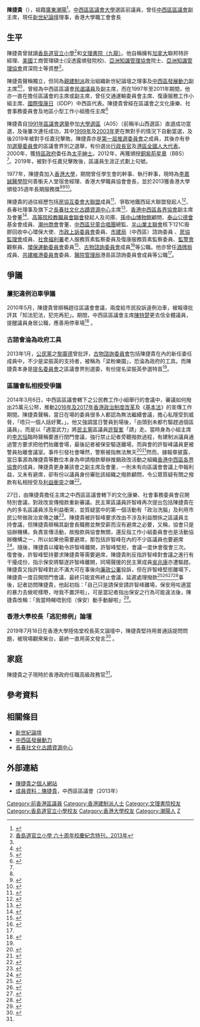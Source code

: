 {{Infobox officeholder
|name             = 陳捷貴
| native_name     = Stephen Chan Chit Kwai
|image            =
| office          = [[中西區區議會|中西區區議會]]議員
| term_start      = 1994年10月1日
| term_end        = 2019年12月31日
| predecessor     = 
| successor       = [[任嘉兒|任嘉兒]]
| constituency    = [[大學_(選區)|大學選區]]
|birth_date       = {{birth date and age|1949|9|22}}<ref>{{web reference|URL=https://www.facebook.com/maria.lee.121/posts/10209541237983720?__tn__=-R|title=早晨各位好友Good morning !|work=Maria Lee|year=2016年|date=9月22日}}</ref>
|profession       = 行政人員
|party            = {{NCF}}
| educate         =
| residence       = {{HKG}}[[堅尼地城|堅尼地城]][[香港大學|香港大學]]初級職員宿舍<ref>[https://www.gld.gov.hk/egazette/pdf/20151940e/cgn2015194051.pdf 憲報號外第19卷第40期]，香港政府</ref>
}}

'''陳捷貴'''{{BBS}}{{JP}}（{{bd|1949年|9月22日}}），祖籍[[廣東|廣東]][[潮陽|潮陽]]<ref name="人民網專訪">{{cite news|url=http://hm.people.com.cn/BIG5/42280/357366/368597/index.html|title=專訪香港特區中西區區議員陳捷貴|publisher=[[人民網|人民網]]|date=2013年|accessdate=2014-03-27|deadurl=yes|archiveurl=https://web.archive.org/web/20140328174942/http://hm.people.com.cn/BIG5/42280/357366/368597/index.html|archivedate=2014-03-28}}</ref>。[[中西區區議會|中西區區議會]][[大學_(選區)|大學]]選區前議員，曾任[[中西區區議會|中西區區議會]]副主席，現任[[新世紀論壇|新世紀論壇]]理事，香港大學職工會會長

== 生平 ==
陳捷貴曾就讀[[香島道官立小學|香島道官立小學]]<ref name="香島道官立小學">[http://www.irgps.edu.hk/CustomPage/45/IRGPS_60th_part1.pdf 香島道官立小學 六十周年校慶紀念特刊，2013年]</ref>和[[文理書院（九龍）|文理書院（九龍）]]。他自稱擁有[[加拿大|加拿大]]聯邦特許經理、[[美國|美國]]工商管理碩士(沒透露頒發院校)、[[亞洲知識管理協會|亞洲知識管理協會]]院士、[[亞洲知識管理協會|亞洲知識管理協會]]資深院士等資歷<ref name="人民網專訪"/>。

陳捷貴聲稱獨立，但同為[[香港親建制派|親建制派]]政治組織新世紀論壇之理事及[[中西區發展動力|中西區發展動力]]副主席<ref>{{cite web|url=http://www.cwp.hk/aboutUs_fr.htm|title=中西區發展動力架構|publisher=[[中西區發展動力|中西區發展動力]]|accessdate=2014-03-27|archive-url=https://web.archive.org/web/20140328115622/http://www.cwp.hk/aboutUs_fr.htm|archive-date=2014-03-28|dead-url=yes}}</ref><ref>{{cite news|url=http://news.sina.com.hk/news/20111027/-1475-2474312/1.html?rtext|title=揭獨立參選人背景明報|publisher=《[[明報|明報]]》|date=2011年10月27日|accessdate=2014-03-27|deadurl=yes|archiveurl=https://web.archive.org/web/20140328114405/http://news.sina.com.hk/news/20111027/-1475-2474312/1.html?rtext|archivedate=2014年3月28日}}</ref>，曾經為中西區區議會[[區議員|民選議員]]及副主席，而在1997年至2011年期間，他亦一直在擔任區議會的主席或副主席，曾任交通運輸委員會主席、復康服務工作小組主席、[[國際復康日|國際復康日]]（IDDP）中西區代表。陳捷貴曾經在區議會之文化康樂、社會事務委員會及地區小型工作小組擔任主席<ref>{{cite web|url=http://www.sckchan.com.hk/~cms/index.php/districtcouncilsbrief|title=區議會事務簡介|publisher=陳捷貴議員辦事處|accessdate=2014-03-27}}</ref>

陳捷貴自[[1991年香港區議會選舉|1991年區議會選舉]]參加[[大學_(選區)|大學選區]]（A05）（前稱半山西選區）直選成功當選，及後屢次連任成功，其中[[1999年香港區議會選舉|1999年]]及[[2003年香港區議會選舉|2003年]]更在無對手的情況下自動當選，及後2019年被對手任嘉兒擊敗。陳捷貴亦是[[香港特別行政區第一屆政府推選委員會|第一屆推選委員會]]之成員，其後亦有參加[[選舉委員會_(香港)|選舉委員會]]的區議會界別之選舉，有份選出[[香港行政長官|行政長官]]及[[港區全國人大代表|港區全國人大代表]]。2000年，獲[[香港特區政府|特區政府]]委任為[[太平紳士|太平紳士]]。2012年，再獲頒授[[銅紫荊星章|銅紫荊星章]]（BBS）<ref name="人民網專訪"/>。2019年，被對手任嘉兒擊敗後，區議員生涯正式劃上句號。

1977年，陳捷貴加入[[香港大學|香港大學]]，期間曾任學生會的幹事、執行幹事，現時為[[李嘉誠醫學院|李嘉誠醫學院]]何善衡夫人堂宿舍經理、香港大學職員協會會長，並於2013獲香港大學頒發35週年長期服務獎<ref name="人民網專訪"/><ref name="年過60">{{cite news|url=http://www.mingpaohealth.com/cfm/elderly3.cfm?File=20130319/elfe/voa1.txt|title=年過60仍有「火」 能者不言休|publisher=《[[明報|明報]]》|date=2013年3月19日|accessdate=2014-03-27|deadurl=yes|archiveurl=https://web.archive.org/web/20140423111348/http://www.mingpaohealth.com/cfm/elderly3.cfm?File=20130319%2Felfe%2Fvoa1.txt|archivedate=2014年4月23日|df=}}</ref><ref>{{cite news|url=http://hm.people.com.cn/BIG5/n/2013/0830/c42272-22754508.html|title=陳捷貴：35載如一日服務港大師生|publisher=[[人民網|人民網]]|date=2013年8月30日|accessdate=2014-03-27|archive-date=2014-03-28|archive-url=https://archive.is/20140328064841/http://hm.people.com.cn/BIG5/n/2013/0830/c42272-22754508.html|dead-url=yes}}</ref>。

陳捷貴的過往經歷包括[[房協互委會大聯盟|房協互委會大聯盟]]成員<ref>{{cite news|url=http://www.cgw.cn/xwzx/gatw/201111/29/477014.shtml|title=港70萬公屋料明年加租1成 居民叫苦：無法負擔|publisher=[[人民網|人民網]]|date=2011-11-29|accessdate=2014-03-27|deadurl=yes|archiveurl=https://web.archive.org/web/20140328132937/http://www.cgw.cn/xwzx/gatw/201111/29/477014.shtml|archivedate=2014-03-28}}</ref>、爭取地鐵西延大聯盟發起人<ref>{{cite news|url=http://www.chinesetoday.com/big/article/8866|title=中西區發展動力成立|publisher=《[[文汇报_(香港)|文匯報]]》|date=2007年8月27日|accessdate=2014-03-27}}</ref>、長春社理事及旗下之[[長春社文化古蹟資源中心|長春社文化古蹟資源中心]]主席<ref>{{cite web|url=http://www.cache.org.hk/about.html|title=理念與架構|publisher=[[長春社文化古蹟資源中心|長春社文化古蹟資源中心]]|accessdate=2014-03-27}}</ref>、[[香港中西區各界協會|香港中西區各界協會]]副主席及會董<ref>{{cite news|url=http://paper.takungpao.com/html/2012-05/31/content_39_1.htm|title=中西區協會慶回歸十五週年暨第十屆會董會就職|publisher=《[[大公報|大公報]]》|date=2012-05-31|accessdate=2014-03-27}}</ref>、[[高等院校教職員會聯會|高等院校教職員會聯會]]發起人及司庫、[[孫中山紀念館_(香港)|孫中山博物館]]顧問、[[泰山公德會|泰山公德會]]基金會成員、[[潮州商會|潮州商會]]會董、[[中西區兒童合唱團|中西區兒童合唱團]]總監、[[半山業主聯會|半山業主聯會]]核下121C廢膠回收中心環保大使、[[市政上訴委員會|市政上訴委員會]]委員、[[市建局|市建局]]（中西區）諮詢委員 、[[房協監理會|房協監理會]]成員、[[社會福利署|社會福利署]]老人服務質素監察委員及復康服務質素監察委員、[[監警會|監警會]]觀察員、[[環保運動委員會|環保運動委員會]]委員<ref>{{cite web|url=http://www.sckchan.com.hk/~cms/index.php/sckchan-office-brief|title=中西區區議會大學選區民選區議員陳捷貴太平紳士的話|publisher=陳捷貴議員辦事處|accessdate=2014-03-27|archive-url=https://web.archive.org/web/20140328120044/http://www.sckchan.com.hk/~cms/index.php/sckchan-office-brief|archive-date=2014-03-28|dead-url=yes}}</ref>、[[古物諮詢委員會|古物諮詢委員會]]成員<ref name="古諮會淪梁粉樂園">{{cite news|url=http://hk.apple.nextmedia.com/news/art/20130103/18121876|title=新成員公佈　古諮會淪梁粉樂園|publisher=《[[蘋果日報_(香港)|蘋果日報]]》|date=2013年1月3日|accessdate=2014-03-27}}</ref>等公職。他亦曾任[[酒牌局|酒牌局]]成員、[[共建維港委員會|共建維港委員會]]委員、[[醫院管理局|醫院管理局]]港島區諮詢委員會成員等公職<ref name="人民網專訪"/>。

==爭議==
===屢犯違例泊車爭議===
2010年5月，陳捷貴曾辯稱趕往區議會會議，兩度給市民投訴違例泊車，被報導批評其「知法犯法，犯完再犯」。期間，中西區區議會主席[[陳特楚|陳特楚]]更去信全體議員，提醒議員身居公職，應善用停車場<ref>{{cite news|url=http://orientaldaily.on.cc/cnt/news/20100514/00176_084.html|title=政情：陳捷貴又再違例泊車|publisher=《[[東方日報_(香港)|東方日報]]》|date=2010年5月14日|accessdate=2014-03-27}}</ref>
。

===古諮會淪為政府工具===
2013年1月，[[公民黨_(香港)|公民黨]]之[[黎廣德|黎廣德]]曾批評，[[古物諮詢委員會|古物諮詢委員會]]包括陳捷貴在內的新任委任成員中，不少是梁振英的支持者，被稱為「梁粉樂園」，恐淪為政府的工具。而陳捷貴本身是[[提名委員會_(香港)|提名委員會]]之區議會界別選委，有份提名梁振英參選特首<ref name="古諮會淪梁粉樂園"/>。

===區議會私相授受爭議===
2014年3月6日，中西區區議會轄下之公民教工作小組舉行的會議中，審議如何撥出25萬元公帑，推動[[2016年及2017年香港政治制度改革|2016年及2017年香港政治制度改革]]及《[[基本法|基本法]]》的宣傳工作期間。陳捷貴聲稱，當日在場的委員很多人都認為無法繼續會議，擔心私隱受到威脅，「唔只一個人話好驚。」。他又強調當日警員到場後，「由頭到未都冇驅趕過個區議員」，而是以「適當武力」將[[民主黨_(香港)|民主黨]]區議員[[許智峯|許智峯]]「請」走。當時身為小組主席的[[李志恒|李志恒]]臨時聲稱要進行閉門會議，強行禁止記者旁聽撥款過程，有建制派議員通過警方要求把他們抬離會場，最後記者被保安驅逐離場，而與會的許智峰議員更被警員抬離會議室。事件引發社會嘩然，警察被指無法無天<ref>{{cite news|url=http://hk.apple.nextmedia.com/news/art/20140307/18648551|title=泛民區議員開會遭警抬走|publisher=《[[蘋果日報_(香港)|蘋果日報]]》|date=2014年3月7日|accessdate=2014-03-27}}</ref><ref>{{cite news|url=http://hk.news.yahoo.com/video/%E9%99%B3%E6%8D%B7%E8%B2%B4-%E8%AD%A6%E4%BD%BF%E7%94%A8%E9%81%A9%E7%95%B6%E6%9A%B4%E5%8A%9B%E4%BD%86%E4%B8%8D%E6%87%89%E6%8A%AC%E8%B5%B0%E8%AD%B0%E5%93%A1-043546110.html|title=陳捷貴：警使用適當暴力但不應抬走議員|publisher=[[Now_TV|Now TV]]|date=2014年3月11日|accessdate=2014-03-27}}</ref>然而，據報章披露，當日事源為陳捷貴等數位本身為申請撥款舉辦推銷政改活動之組織[[香港中西區各界協會|香港中西區各界協會]]的成員，陳捷貴更身兼該會之副主席及會董，一則未有向區議會會議上申報利益，又未有避席，卻有份以議員身份審批該組織之撥款顧問，令公眾質疑有關之撥款有私相授受及[[利益衝突|利益衝突]]之嫌<ref>{{cite news|url=http://hk.apple.nextmedia.com/news/art/20140309/18650458|title=黑箱審批撥款疑「益自己友」|publisher=《[[蘋果日報_(香港)|蘋果日報]]》|date=2014年3月9日|accessdate=2014-03-27}}</ref>。

27日，由陳捷貴擔任主席之中西區區議會轄下的文化康樂、社會事務委員會召開特別會議，對政改宣傳撥款重新審議。民主黨區議員許智峰再次提出包括陳捷貴在內的多名區議員涉及利益衝突，並質疑當中的第一個活動有「政治洗腦」及利用市民公帑做政治宣傳之嫌<ref>{{cite news|url=http://www.hkdailynews.com.hk/NewsDetail/index/106339|title=中西區議會商撥款再爆衝突|publisher=《[[新報_(香港)|新報]]》|date=2014年3月28日|accessdate=2014-03-28}}{{dead link|date=2018年5月 |bot=InternetArchiveBot |fix-attempted=yes }}</ref>。陳捷貴被許智峰要求改由不涉及利益關係之區議員主持會議，但陳捷貴辯稱其副會長職務並無受薪而沒有避席之必要，又稱，協會只是協辦機構，負責宣傳活動，故撥款與協會無關，還反指工作小組委員會也是活動協辦機構之一，所以如果他需要避席，那包括許智峰在內的不少區議員也要避席<ref>{{cite news|url=http://orientaldaily.on.cc/cnt/news/20140328/00176_124.html|title=政情：中西區撥款 一波三折|publisher=《[[東方日報_(香港)|東方日報]]》|date=2014年3月28日|accessdate=2014-03-28}}</ref>。隨後，陳捷貴以權勒令許智峰離開，許智峰堅拒，會議一度休會復會三次。復會後，許智峰堅持要求陳捷貴等需要避席，陳捷貴則反指許智峰對會議之進行有干擾成份，指示保安將驅逐許智峰離開，同場聲援的民主黨成員[[吳兆康|吳兆康]]亦遭驅趕。陳捷貴又指許智峰對此不滿大可在事後向[[香港廉政公署|廉政公署]]投訴，但在許智峰堅拒離場下，陳捷貴一度召開閉門會議，最終只能宣佈終止會議，延遲處理撥款<ref>{{cite news|url=http://hk.apple.nextmedia.com/realtime/news/20140327/52328044|title=建制派趕不走許智峰宣佈散會 陳捷貴：不滿可向廉署投訴|publisher=《[[蘋果日報_(香港)|蘋果日報]]》|date=2014年3月27日|accessdate=2014-03-27}}</ref><ref>{{cite news|url=http://hk.apple.nextmedia.com/realtime/news/20140327/52327112|title=中西區議會再傾撥款 許智峰踢爆建制議員涉利益衝突又被趕|publisher=《[[蘋果日報_(香港)|蘋果日報]]》|date=2014年3月27日|accessdate=2014-03-27}}</ref><ref>{{cite news|url=http://news.mingpao.com/20140328/gbb1.htm|title=中西區議會圖再抬走議員 許智峰質疑主席涉利益衝突|publisher=《[[明報|明報]]》|date=2014年3月27日|accessdate=2014-03-28}}</ref><ref>{{cite news|url=http://thehousenews.com/politics/%E4%B8%AD%E8%A5%BF%E5%8D%80%E8%AD%B0%E6%9C%83%E6%92%A5%E6%AC%BE%E6%9C%83%E8%AD%B0-%E5%86%8D%E9%80%90%E6%B0%91%E4%B8%BB%E9%BB%A8%E8%AD%B0%E5%93%A1/|title=中西區議會撥款會議 再逐民主黨議員|publisher=[[主場新聞|主場新聞]]|date=2014年3月27日|accessdate=2014-03-28|deadurl=yes|archiveurl=https://web.archive.org/web/20140607095449/http://thehousenews.com/politics/%E4%B8%AD%E8%A5%BF%E5%8D%80%E8%AD%B0%E6%9C%83%E6%92%A5%E6%AC%BE%E6%9C%83%E8%AD%B0-%E5%86%8D%E9%80%90%E6%B0%91%E4%B8%BB%E9%BB%A8%E8%AD%B0%E5%93%A1/|archivedate=2014年6月7日}}</ref>事後，記者訪問陳捷貴，他起初指：「自己只是請保安請許智峰離場，保安用咗適當的暴力去做呢樣嘢，咁我不置評啦」，可是當記者指出保安之行為可能違法後，陳捷貴改稱：「我當時睇唔到佢（保安）動手動腳啦」<ref>{{cite news|url=http://www.post852.com/%E4%B8%AD%E8%A5%BF%E5%8D%80%E6%9C%83%E5%86%8D%E9%AC%A7%E9%A2%A8%E6%B3%A2%E2%94%82%E9%99%B3%E6%8D%B7%E8%B2%B4%E6%8B%92%E9%81%BF%E5%B8%AD%E6%B6%89%E7%8A%AF%E8%A6%8F%E3%80%80%E4%BF%9D%E5%AE%89%E5%93%A1|title=陳捷貴拒避席涉犯規　保安員又抬人疑違法|publisher=《[[852郵報|852郵報]]》|date=2014年3月27日|accessdate=2014-03-28}}</ref>。

===香港大學校長「逃犯修例」論壇===
2019年7月18日在香港大學陸佑堂校長英文論壇中，陳捷貴堅持用普通話提問問題，被現場觀衆柴台，最終一直用英文發言<ref>{{cite news|url=https://news.mingpao.com/pns/%E6%B8%AF%E8%81%9E/article/20190719/s00002/1563474982914/%E3%80%90emily%E3%80%91%E5%90%91%E5%BC%B5%E7%BF%94%E7%99%BC%E5%95%8F-%E9%99%B3%E6%8D%B7%E8%B2%B4%E8%8B%B1%E6%96%87%E8%AB%96%E5%A3%87%E8%AC%9B%E6%99%AE%E9%80%9A%E8%A9%B1|title=【Emily】向張翔發問 陳捷貴英文論壇講普通話|publisher=《[[明報_(香港)|明報]]》|date=2019年7月19日|accessdate=2019-07-19}}</ref>
。

==家庭==
陳捷貴之子現時於香港政府任職高級政務官<ref name="年過60"/>。

==參考資料==
{{reflist|2}}

==相關條目==
*[[新世紀論壇|新世紀論壇]]
*[[中西區發展動力|中西區發展動力]]
*[[長春社文化古蹟資源中心|長春社文化古蹟資源中心]]

==外部連結==
*[http://www.sckchan.com.hk 陳捷貴之個人網站]
*[https://web.archive.org/web/20130930071123/http://www.districtcouncils.gov.hk/central/tc/2012_2015/member_details.html 成員資料：陳捷貴]，中西區區議會（2013年）

{{start box}}
{{s-before|半山及山頂選區<br>[[陳慧芳|陳慧芳]]及[[林乾禮|林乾禮]]}}
{{s-title|[[中西區區議會|中西區區議員]]<br>半山西選區；[[大學_(選區)|大學選區]]|1991年1994年；1994年—2019年}}
{{s-after|[[任嘉兒|任嘉兒]]}}
{{end}}


[[Category:前香港區議員|Category:前香港區議員]]
[[Category:香港建制派人士|Category:香港建制派人士]]
[[Category:文理書院校友|Category:文理書院校友]]
[[Category:香島道官立小學校友|Category:香島道官立小學校友]]
[[Category:香港大學校友|Category:香港大學校友]]
[[Category:潮陽人|Category:潮陽人]]
[[Category:陳姓|Z]]